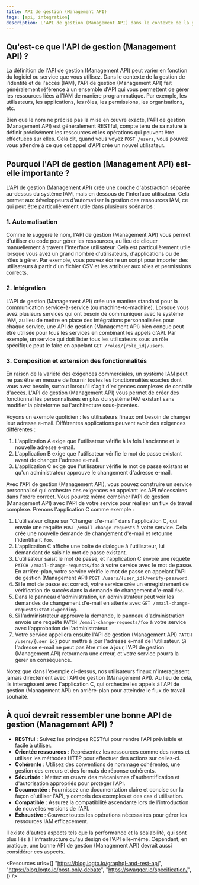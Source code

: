 ```yaml
---
title: API de gestion (Management API)
tags: [api, integration]
description: L'API de gestion (Management API) dans le contexte de la gestion de l'identité et de l'accès (IAM) permet la gestion programmatique des ressources telles que les utilisateurs, les applications, les rôles et les permissions. Typiquement RESTful, elle fournit une couche d'abstraction entre le système IAM et l'interface utilisateur, permettant l'automatisation, l'intégration et le développement de fonctionnalités personnalisées.
---
```


## Qu'est-ce que l'API de gestion (Management API) ?

La définition de l'API de gestion (Management API) peut varier en fonction du logiciel ou service que vous utilisez. Dans le contexte de la gestion de l'identité et de l'accès (IAM), l'API de gestion (Management API) fait généralement référence à un ensemble d'API qui vous permettent de gérer les ressources liées à l'IAM de manière programmatique. Par exemple, les utilisateurs, les applications, les rôles, les permissions, les organisations, etc.

Bien que le nom ne précise pas la mise en œuvre exacte, l'API de gestion (Management API) est généralement RESTful, compte tenu de sa nature à définir précisément les ressources et les opérations qui peuvent être effectuées sur elles. Cela dit, quand vous voyez `POST /users`, vous pouvez vous attendre à ce que cet appel d'API crée un nouvel utilisateur.

## Pourquoi l'API de gestion (Management API) est-elle importante ?

L'API de gestion (Management API) crée une couche d'abstraction séparée au-dessus du système IAM, mais en dessous de l'interface utilisateur. Cela permet aux développeurs d'automatiser la gestion des ressources IAM, ce qui peut être particulièrement utile dans plusieurs scénarios :

### 1. Automatisation

Comme le suggère le nom, l'API de gestion (Management API) vous permet d'utiliser du code pour gérer les ressources, au lieu de cliquer manuellement à travers l'interface utilisateur. Cela est particulièrement utile lorsque vous avez un grand nombre d'utilisateurs, d'applications ou de rôles à gérer. Par exemple, vous pouvez écrire un script pour importer des utilisateurs à partir d'un fichier CSV et les attribuer aux rôles et permissions corrects.

### 2. Intégration

L'API de gestion (Management API) crée une manière standard pour la communication service-à-service (ou machine-to-machine). Lorsque vous avez plusieurs services qui ont besoin de communiquer avec le système IAM, au lieu de mettre en place des intégrations personnalisées pour chaque service, une API de gestion (Management API) bien conçue peut être utilisée pour tous les services en combinant les appels d'API. Par exemple, un service qui doit lister tous les utilisateurs sous un rôle spécifique peut le faire en appelant `GET /roles/{role_id}/users`.

### 3. Composition et extension des fonctionnalités

En raison de la variété des exigences commerciales, un système IAM peut ne pas être en mesure de fournir toutes les fonctionnalités exactes dont vous avez besoin, surtout lorsqu'il s'agit d'exigences complexes de contrôle d'accès. L'API de gestion (Management API) vous permet de créer des fonctionnalités personnalisées en plus du système IAM existant sans modifier la plateforme ou l'architecture sous-jacentes.

Voyons un exemple quotidien : les utilisateurs finaux ont besoin de changer leur adresse e-mail. Différentes applications peuvent avoir des exigences différentes :

1. L'application A exige que l'utilisateur vérifie à la fois l'ancienne et la nouvelle adresse e-mail.
2. L'application B exige que l'utilisateur vérifie le mot de passe existant avant de changer l'adresse e-mail.
3. L'application C exige que l'utilisateur vérifie le mot de passe existant et qu'un administrateur approuve le changement d'adresse e-mail.

Avec l'API de gestion (Management API), vous pouvez construire un service personnalisé qui orchestre ces exigences en appelant les API nécessaires dans l'ordre correct. Vous pouvez même combiner l'API de gestion (Management API) avec l'API de votre service pour réaliser un flux de travail complexe. Prenons l'application C comme exemple :

1. L'utilisateur clique sur "Changer d'e-mail" dans l'application C, qui envoie une requête `POST /email-change-requests` à votre service. Cela crée une nouvelle demande de changement d'e-mail et retourne l'identifiant `foo`.
2. L'application C affiche une boîte de dialogue à l'utilisateur, lui demandant de saisir le mot de passe existant.
3. L'utilisateur saisit le mot de passe, et l'application C envoie une requête `PATCH /email-change-requests/foo` à votre service avec le mot de passe. En arrière-plan, votre service vérifie le mot de passe en appelant l'API de gestion (Management API) `POST /users/{user_id}/verify-password`.
4. Si le mot de passe est correct, votre service crée un enregistrement de vérification de succès dans la demande de changement d'e-mail `foo`.
5. Dans le panneau d'administration, un administrateur peut voir les demandes de changement d'e-mail en attente avec `GET /email-change-requests?status=pending`.
6. Si l'administrateur approuve la demande, le panneau d'administration envoie une requête `PATCH /email-change-requests/foo` à votre service avec l'approbation de l'administrateur.
7. Votre service appellera ensuite l'API de gestion (Management API) `PATCH /users/{user_id}` pour mettre à jour l'adresse e-mail de l'utilisateur. Si l'adresse e-mail ne peut pas être mise à jour, l'API de gestion (Management API) retournera une erreur, et votre service pourra la gérer en conséquence.

Notez que dans l'exemple ci-dessus, nos utilisateurs finaux n'interagissent jamais directement avec l'API de gestion (Management API). Au lieu de cela, ils interagissent avec l'application C, qui orchestre les appels à l'API de gestion (Management API) en arrière-plan pour atteindre le flux de travail souhaité.

## À quoi devrait ressembler une bonne API de gestion (Management API) ?

- **RESTful** : Suivez les principes RESTful pour rendre l'API prévisible et facile à utiliser.
- **Orientée ressources** : Représentez les ressources comme des noms et utilisez les méthodes HTTP pour effectuer des actions sur celles-ci.
- **Cohérente** : Utilisez des conventions de nommage cohérentes, une gestion des erreurs et des formats de réponse cohérents.
- **Sécurisée** : Mettez en œuvre des mécanismes d'authentification et d'autorisation appropriés pour protéger l'API.
- **Documentée** : Fournissez une documentation claire et concise sur la façon d'utiliser l'API, y compris des exemples et des cas d'utilisation.
- **Compatible** : Assurez la compatibilité ascendante lors de l'introduction de nouvelles versions de l'API.
- **Exhaustive** : Couvrez toutes les opérations nécessaires pour gérer les ressources IAM efficacement.

Il existe d'autres aspects tels que la performance et la scalabilité, qui sont plus liés à l'infrastructure qu'au design de l'API elle-même. Cependant, en pratique, une bonne API de gestion (Management API) devrait aussi considérer ces aspects.

<Resources
  urls={[
    "https://blog.logto.io/graphql-and-rest-api",
    "https://blog.logto.io/post-only-debate",
    "https://swagger.io/specification/",
  ]}
/>